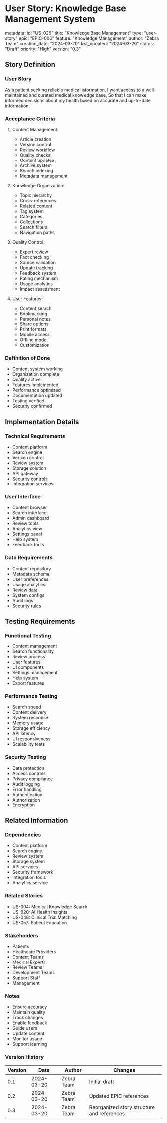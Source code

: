 # User Story: Knowledge Base Management System

metadata:
  id: "US-026"
  title: "Knowledge Base Management"
  type: "user-story"
  epic: "EPIC-006"
  feature: "Knowledge Management"
  author: "Zebra Team"
  creation_date: "2024-03-20"
  last_updated: "2024-03-20"
  status: "Draft"
  priority: "High"
  version: "0.3"

## Story Definition
### User Story
As a patient seeking reliable medical information,
I want access to a well-maintained and curated medical knowledge base,
So that I can make informed decisions about my health based on accurate and up-to-date information.

### Acceptance Criteria
1. Content Management:
   - Article creation
   - Version control
   - Review workflow
   - Quality checks
   - Content updates
   - Archive system
   - Search indexing
   - Metadata management

2. Knowledge Organization:
   - Topic hierarchy
   - Cross-references
   - Related content
   - Tag system
   - Categories
   - Collections
   - Search filters
   - Navigation paths

3. Quality Control:
   - Expert review
   - Fact checking
   - Source validation
   - Update tracking
   - Feedback system
   - Rating mechanism
   - Usage analytics
   - Impact assessment

4. User Features:
   - Content search
   - Bookmarking
   - Personal notes
   - Share options
   - Print formats
   - Mobile access
   - Offline mode
   - Customization

### Definition of Done
- Content system working
- Organization complete
- Quality active
- Features implemented
- Performance optimized
- Documentation updated
- Testing verified
- Security confirmed

## Implementation Details
### Technical Requirements
- Content platform
- Search engine
- Version control
- Review system
- Storage solution
- API gateway
- Security controls
- Integration services

### User Interface
- Content browser
- Search interface
- Admin dashboard
- Review tools
- Analytics view
- Settings panel
- Help system
- Feedback tools

### Data Requirements
- Content repository
- Metadata schema
- User preferences
- Usage analytics
- Review data
- System configs
- Audit logs
- Security rules

## Testing Requirements
### Functional Testing
- Content management
- Search functionality
- Review process
- User features
- UI components
- Settings management
- Help system
- Export features

### Performance Testing
- Search speed
- Content delivery
- System response
- Memory usage
- Storage efficiency
- API latency
- UI responsiveness
- Scalability tests

### Security Testing
- Data protection
- Access controls
- Privacy compliance
- Audit logging
- Error handling
- Authentication
- Authorization
- Encryption

## Related Information
### Dependencies
- Content platform
- Search engine
- Review system
- Storage system
- API services
- Security framework
- Integration tools
- Analytics service

### Related Stories
- US-004: Medical Knowledge Search
- US-020: AI Health Insights
- US-048: Clinical Trial Matching
- US-057: Patient Education

### Stakeholders
- Patients
- Healthcare Providers
- Content Teams
- Medical Experts
- Review Teams
- Development Teams
- Support Staff
- Management

### Notes
- Ensure accuracy
- Maintain quality
- Track changes
- Enable feedback
- Guide users
- Update content
- Monitor usage
- Support learning

### Version History
| Version | Date | Author | Changes |
|---------|------|--------|----------|
| 0.1 | 2024-03-20 | Zebra Team | Initial draft |
| 0.2 | 2024-03-20 | Zebra Team | Updated EPIC references |
| 0.3 | 2024-03-20 | Zebra Team | Reorganized story structure and references | 